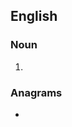 {{also|yocto-meters}}
==English==

===Noun===
{{head|en|noun plural form}}

# {{plural of|yoctometer|lang=en}}

===Anagrams===
* {{anagrams|en|yocto-metres|yoctometres}}